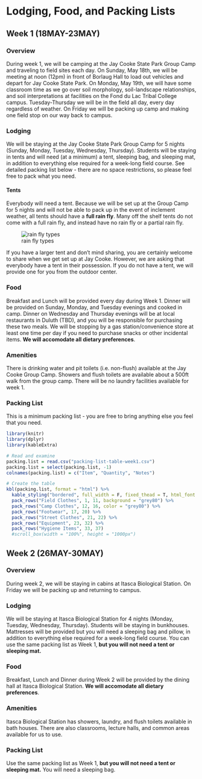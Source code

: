 # Lodging, Food, and Packing Lists

## Week 1 (18MAY-23MAY)

### Overview

During week 1, we will be camping at the Jay Cooke State Park Group Camp and traveling to field sites each day. On Sunday, May 18th, we will be meeting at noon (12pm) in front of Borlaug Hall to load out vehicles and depart for Jay Cooke State Park. On Monday, May 19th, we will have some classroom time as we go over soil morphology, soil-landscape relationships, and soil interpretations at facilities on the Fond du Lac Tribal College campus. Tuesday-Thursday we will be in the field all day, every day regardless of weather. On Friday we will be packing up camp and making one field stop on our way back to campus.

### Lodging

We will be staying at the Jay Cooke State Park Group Camp for 5 nights (Sunday, Monday, Tuesday, Wednesday, Thursday). Students will be staying in tents and will need (at a minimum) a tent, sleeping bag, and sleeping mat, in addition to everything else required for a week-long field course. See detailed packing list below - there are no space restrictions, so please feel free to pack what you need.

#### Tents

Everybody will need a tent. Because we will be set up at the Group Camp for 5 nights and will not be able to pack up in the event of inclement weather, all tents should have a **full rain fly**. Many off the shelf tents do not come with a full rain fly, and instead have no rain fly or a partial rain fly. 

![rain fly types](rain-fly-types-clipped.jpg)

If you have a larger tent and don't mind sharing, you are certainly welcome to share when we get set up at Jay Cooke. However, we are asking that everybody have a tent in their possession. If you do not have a tent, we will provide one for you from the outdoor center. 

### Food

Breakfast and Lunch will be provided every day during Week 1. Dinner will be provided on Sunday, Monday, and Tuesday evenings and cooked in camp. Dinner on Wednesday and Thursday evenings will be at local restaurants in Duluth (TBD), and you will be responsible for purchasing these two meals. We will be stopping by a gas station/convenience store at least one time per day if you need to purchase snacks or other incidental items. **We will accomodate all dietary preferences**.

### Amenities

There is drinking water and pit toilets (i.e. non-flush) available at the Jay Cooke Group Camp. Showers and flush toilets are available about a 500ft walk from the group camp. There will be no laundry facilities available for week 1.

### Packing List

This is a minimum packing list - you are free to bring anything else you feel that you need.

```r
library(knitr)
library(dplyr)
library(kableExtra)

# Read and examine
packing.list = read.csv("packing-list-table-week1.csv")
packing.list = select(packing.list, -1)
colnames(packing.list) = c("Item", "Quantity", "Notes")

# Create the table
kbl(packing.list, format = "html") %>%
  kable_styling("bordered", full_width = F, fixed_thead = T, html_font = "arial") %>%
  pack_rows("Field Clothes", 1, 11, background = "grey80") %>%
  pack_rows("Camp Clothes", 12, 16, color = "grey80") %>%
  pack_rows("Footwear", 17, 20) %>%
  pack_rows("Street Clothes", 21, 22) %>%
  pack_rows("Equipment", 23, 32) %>%
  pack_rows("Hygiene Items", 33, 37)
  #scroll_box(width = "100%", height = "1000px")
```

## Week 2 (26MAY-30MAY)

### Overview

During week 2, we will be staying in cabins at Itasca Biological Station. On Friday we will be packing up and returning to campus.

### Lodging

We will be staying at Itasca Biological Station for 4 nights (Monday, Tuesday, Wednesday, Thursday). Students will be staying in bunkhouses. Mattresses will be provided but you will need a sleeping bag and pillow, in addition to everything else required for a week-long field course. You can use the same packing list as Week 1, **but you will not need a tent or sleeping mat.**

### Food

Breakfast, Lunch and Dinner during Week 2 will be provided by the dining hall at Itasca Biological Station. **We will accomodate all dietary preferences**.

### Amenities

Itasca Biological Station has showers, laundry, and flush toilets available in bath houses. There are also classrooms, lecture halls, and common areas available for us to use.

### Packing List 

Use the same packing list as Week 1, **but you will not need a tent or sleeping mat.** You will need a sleeping bag.

